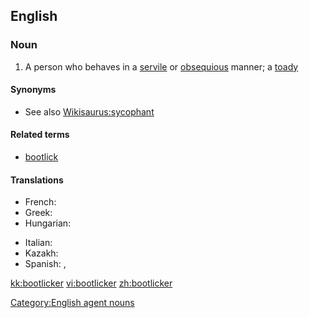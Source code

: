 ==English==

===Noun===
{{en-noun}}

# A person who behaves in a [[servile]] or [[obsequious]] manner; a [[toady]]

====Synonyms====
* See also [[Wikisaurus:sycophant]]

====Related terms====
* [[bootlick]]

====Translations====
{{trans-top|bootlick}}
* French: {{t+|fr|lèche-bottes|m|f}}
* Greek: {{t|el|γλύφτης|m|tr=gliftis}}
* Hungarian: {{t-|hu|talpnyaló}}
{{trans-mid}}
* Italian: {{t-|it|ruffiano|m}}
* Kazakh: {{t-|kk|жарбақ|tr=jarbaq|sc=Cyrl|xs=Kazakh}}
* Spanish: {{t+|es|zalamero|m}},  {{t|es|zalamera|f}}
{{trans-bottom}}

[[Category:English agent nouns]]

[[kk:bootlicker]]
[[vi:bootlicker]]
[[zh:bootlicker]]